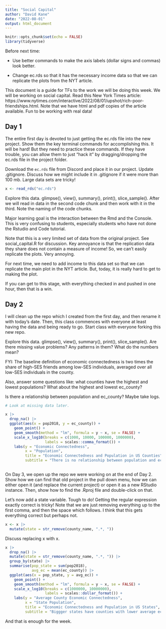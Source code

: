 ```yaml
---
title: "Social Capital"
author: "David Kane"
date: "2022-08-01"
output: html_document
---
```


```r
knitr::opts_chunk$set(echo = FALSE)
library(tidyverse)
```

Before next time:

* Use better commands to make the axis labels (dollar signs and commas) look better.

* Change ec.rds so that it has the necessary income data so that we can replicate the plots from the NYT article.


This document is a guide for TFs to the work we will be doing this week. We will be working on social capital. Read this New York Times article: https://www.nytimes.com/interactive/2022/08/01/upshot/rich-poor-friendships.html. Note that we have html and pdf copies of the article available. Fun to be working with real data!

## Day 1

The entire first day is devoted to just getting the ec.rds file into the new project. Show them the key terminal commands for accomplishing this. It will be hard! But they need to practice these commands. If they have trouble, you can allow them to just "hack it" by dragging/dropping the ec.rds file in the project folder.

Download the `ec.rds` file from Discord and place it in our project. Update .gitignore. Discuss how we might include it in .gitignore if it were more than 100 mb. Large data sets are tricky!

```r
x <- read_rds("ec.rds")
```

Explore this data. glimpse(), view(), summary(), print(), slice_sample(). After we will read in data in the second code chunk and then work with it in the third. Note the naming of the code chunks. 


Major learning goal is the interaction between the Rmd and the Console. This is very confusing to students, especially students who have not done the Rstudio and Code tutorial.

Note that this is a very limited set of data from the original project. See social_capital.R for discussion. Key annoyance is that the replication data they share does not contain a measure of income! So, we can't easily replicate the plots. Very annoying.

For next time, we need to add income to this data set so that we can replicate the main plot in the NYT article. But, today, it is really hard to get to making the plot.

If you can get to this stage, with everything checked in and pushed in one hour, then that is a win.

## Day 2

I will clean up the repo which I created from the first day, and then rename it with today's date. Then, this class commences with everyone at least having the data and being ready to go. Start class with everyone forking this new repo.

Explore this data. glimpse(), view(), summary(), print(), slice_sample(). Are there missing value problems? Any patterns in them? What do the numbers mean?

FYI: The baseline definition of economic connectedness is two times the share of high-SES friends among low-SES individuals, averaged over all low-SES individuals in the county.

Also, answer some questions like: what counties have the highest and lowest populations? What about the highest and lowest ec_county? 

Is there a relationship between population and ec_county? Maybe take logs. 

```r
# Look at missing data later.

x |> 
  drop_na() |> 
  ggplot(aes(x = pop2018, y = ec_county)) +
    geom_point() +
    geom_smooth(method = "lm", formula = y ~ x, se = FALSE) +
    scale_x_log10(breaks = c(1000, 10000, 100000, 1000000),
                  labels = scales::comma_format()) +
    labs(y = "Economic Connectedness",
         x = "Population",
         title = "Economic Connectedness and Population in US Counties",
         subtitle = "There is no relationship between population and economic connectedness in US counties.")
  
```


On Day 3, we open up the repo we were working on at the end of Day 2. Show how we can find that old project in the pull down menu, how we can either open it (and replace the current project) or open it as a new RStudio instance. Then, show how to find the .Rproj file and double-click on that.

Let's now add a state variable. Tough to do! Getting the regular expression exactly correct is tricky! Note that we are just removing everything up to the first comma, and then the space which follows. I think that this gets everything correct but perhaps not.

```r
x <- x |> 
  mutate(state = str_remove(county_name, ".*, "))

```

Discuss replacing x with x.

```r
x |> 
  drop_na() |> 
  mutate(state = str_remove(county_name, ".*, ")) |> 
  group_by(state) |> 
  summarise(pop_state = sum(pop2018),
            avg_ec = mean(ec_county)) |> 
  ggplot(aes(x = pop_state, y = avg_ec)) +
    geom_point() +
    geom_smooth(method = "lm", formula = y ~ x, se = FALSE) +
    scale_x_log10(breaks = c(1000000, 10000000),
                  labels = scales::dollar_format()) +
    labs(y = "Average County Economic Connectedness",
         x = "State Population",
         title = "Economic Connectedness and Population in US States",
         subtitle = "Biggger states have counties with lower average economic connectedness.")


```

And that is enough for the week. 



